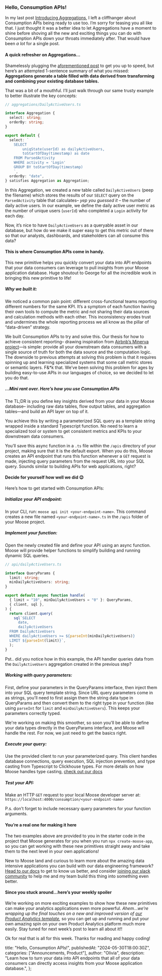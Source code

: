 ### Hello, Consumption APIs!

In my last post [Introducing Aggregations](https://www.fiveonefour.com/blog/product-update-2), I left a cliffhanger about Consumption APIs being ready to use too. I’m sorry for teasing you all like that. I just thought it was a better idea to let Aggregations have a moment to shine before shoving all the new and exciting things you can do with Consumption APIs down your throats immediately after. That would have been _a lot_ for a single post.

#### A quick refresher on Aggregations…

Shamelessly plugging the [aforementioned post](https://www.fiveonefour.com/blog/product-update-2) to get you up to speed, but here’s an attempted 1-sentence summary of what you missed: **Aggregations generate a table filled with data derived from transforming and combining your existing database tables.**

That was a bit of a mouthful. I’ll just walk through our same trusty example to better illustrate the key concepts:

```ts
// aggregations/DailyActiveUsers.ts

interface Aggregation {
  select: string;
  orderBy: string;
}

export default {
  select: ` 
    SELECT 
        uniqState(userId) as dailyActiveUsers,
        toStartOfDay(timestamp) as date
    FROM ParsedActivity
    WHERE activity = 'Login' 
    GROUP BY toStartOfDay(timestamp)
    `,
  orderBy: "date",
} satisfies Aggregation as Aggregation;
```

In this Aggregation, we created a new table called `DailyActiveUsers` (peep the filename) which stores the results of our `SELECT` query on the `ParsedActivity` table that calculates– _yep you guessed it_ – the number of daily active users. In our example, we define the daily active user metric as the number of unique users (`userId`) who completed a `Login` activity for each day.

Now, it’s nice to have `DailyActiveUsers` as a queryable asset in our database, but how do we make it super easy to get this metric out of there so that our analysts, dashboards, and stakeholders can all consume this data?

#### This is where Consumption APIs come in handy.

This new primitive helps you quickly convert your data into API endpoints that your data consumers can leverage to pull insights from your Moose application database. Huge shoutout to George for all the incredible work in bringing this new primitive to life!

##### Why we built it:

We noticed a common pain point: different cross-functional teams reporting different numbers for the same KPI. It’s a symptom of each function having their own tools to compute the metric and not sharing their data sources and calculation methods with each other. This inconsistency erodes trust and undermines the whole reporting process we all know as the pillar of “data-driven” strategy.

We built Consumption APIs to try and solve this. Our thesis for how to achieve consistent reporting– drawing inspiration from [Airbnb’s Minerva project](https://medium.com/airbnb-engineering/how-airbnb-achieved-metric-consistency-at-scale-f23cc53dea70)—is simple: provide all your downstream data consumers with a single source of truth for both the data source and the computation logic. The downside to previous attempts at solving this problem is that it requires spinning up and learning specialized systems that some call metric stores or semantic layers. F&\*k that. We’ve been solving this problem for ages by building easy-to-use APIs in our languages of choice, so we decided to let you do that.

##### …Mini rant over. Here’s how you use Consumption APIs

The TL;DR is you define key insights derived from your data in your Moose database– including raw data tables, flow output tables, and aggregation tables—and build an API layer on top of it.

You achieve this by writing a parameterized SQL query as a template string wrapped inside a standard Typescript function. No need to learn a specialized tool or system to get consistent metrics and KPIs to your downstream data consumers.

You’ll save this async function in a `.ts` file within the `/apis` directory of your project, making sure that it is the default export. When you do this, Moose creates an API endpoint that runs this function whenever a `GET` request is made, injecting query parameters from the request URL into your SQL query. Sounds similar to building APIs for web applications, right?

#### Decide for yourself how well we did 😉

Here’s how to get started with Consumption APIs:

##### Initialize your API endpoint:

In your CLI, run: `moose api init <your-endpoint-name>`. This command creates a new file named `<your-endpoint-name>.ts` in the `/apis` folder of your Moose project.

##### Implement your function:

Open the newly created file and define your API using an async function. Moose will provide helper functions to simplify building and running dynamic SQL queries.

```ts
// api/dailyActiveUsers.ts

interface QueryParams {
  limit: string;
  minDailyActiveUsers: string;
}

export default async function handle(
  { limit = "10", minDailyActiveUsers = "0" }: QueryParams,
  { client, sql },
) {
  return client.query(
    sql`SELECT 
      date,
      dailyActiveUsers
  FROM DailyActiveUsers
  WHERE dailyActiveUsers >= ${parseInt(minDailyActiveUsers)}
  LIMIT ${parseInt(limit)}`,
  );
}
```

Pst.. did you notice how in this example, the API handler queries data from the `DailyActiveUsers` aggregation created in the previous step?

##### Working with query parameters:

First, define your parameters in the QueryParams interface, then inject them into your SQL query template string. Since URL query parameters come in as strings, you'll need to first assign them the string data type in QueryParams and then convert them to the right type in your function (like using `parseInt` for `limit` and `minDailyActiveUsers`). This keeps your parameters correctly typed.

We're working on making this smoother, so soon you'll be able to define your data types directly in the QueryParams interface, and Moose will handle the rest. For now, we just need to get the basics right.

##### Execute your query:

Use the provided client to run your parameterized query. This client handles database connections, query execution, SQL injection prevention, and type casting from Typescript to Clickhouse types. For more details on how Moose handles type casting, [check out our docs](https://docs.moosejs.com/building/data-models/model-data#supported-types)

##### Test your API:

Make an HTTP `GET` request to your local Moose developer server at: `https://localhost:4000/consumption/<your-endpoint-name>`

P.s. don’t forget to include necessary query parameters for your function arguments.

#### You’re a real one for making it here

The two examples above are provided to you in the starter code in the project that Moose generates for you when you run `npx create-moose-app`, so you can get working with these new primitives straight away and take them to the next level in your own applications!

New to Moose land and curious to learn more about the amazing data intensive applications you can build with our data engineering framework? [Head to our docs](https://docs.moosejs.com) to get to know us better, and consider [joining our slack community](https://join.slack.com/t/moose-community/shared_invite/zt-2fjh5n3wz-cnOmM9Xe9DYAgQrNu8xKxg) to help me and my team build this thing into something even better.

#### Since you stuck around…here’s your weekly spoiler

We’re working on more exciting examples to show how these new primitives can make your analytics applications even more powerful. _Ahem…we’re wrapping up the final touches on a new and improved version of [our Product Analytics template](https://www.moosejs.com/templates/product-analytics),_ so you can get up and running and put your own amazing spin on your own Product Analytics platform much more easily. Stay tuned for next week’s post to learn all about it!!

Ok for real that is all for this week. Thanks for reading and happy coding!

  title: "Hello, Consumption APIs!",
  publishedAt: "2024-05-30T18:00:30Z",
  categories: ["Announcements, Product"],
  author: "Olivia",
  description:
    "Learn how to turn your data into API endpoints that all of your data consumers can directly access insights from your Moose application database.",
};
